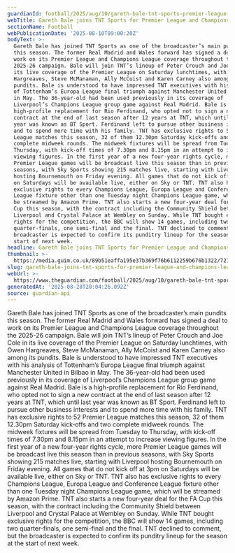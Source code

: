 ```yaml
---
guardianId: football/2025/aug/10/gareth-bale-tnt-sports-premier-league-champions-league
webTitle: Gareth Bale joins TNT Sports for Premier League and Champions League
sectionName: Football
webPublicationDate: '2025-08-10T09:00:20Z'
bodyText: >-
  Gareth Bale has joined TNT Sports as one of the broadcaster’s main pundits
  this season. The former Real Madrid and Wales forward has signed a deal to
  work on its Premier League and Champions League coverage throughout the
  2025-26 campaign. Bale will join TNT’s lineup of Peter Crouch and Joe Cole in
  its live coverage of the Premier League on Saturday lunchtimes, with Owen
  Hargreaves, Steve McManaman, Ally McCoist and Karen Carney also among its
  pundits. Bale is understood to have impressed TNT executives with his analysis
  of Tottenham’s Europa League final triumph against Manchester United in Bilbao
  in May. The 36-year-old had been used previously in its coverage of
  Liverpool’s Champions League group game against Real Madrid. Bale is a
  high-profile replacement for Rio Ferdinand, who opted not to sign a new
  contract at the end of last season after 12 years at TNT, which until last
  year was known as BT Sport. Ferdinand left to pursue other business interests
  and to spend more time with his family. TNT has exclusive rights to 52 Premier
  League matches this season, 32 of them 12.30pm Saturday kick‑offs and two
  complete midweek rounds. The midweek fixtures will be spread from Tuesday to
  Thursday, with kick‑off times of 7.30pm and 8.15pm in an attempt to increase
  viewing figures. In the first year of a new four-year rights cycle, more
  Premier League games will be broadcast live this season than in previous
  seasons, with Sky Sports showing 215 matches live, starting with Liverpool
  hosting Bournemouth on Friday evening. All games that do not kick off at 3pm
  on Saturdays will be available live, either on Sky or TNT. TNT also has
  exclusive rights to every Champions League, Europa League and Conference
  League fixture other than one Tuesday night Champions League game, which will
  be streamed by Amazon Prime. TNT also starts a new four-year deal for the FA
  Cup this season, with the contract including the Community Shield between
  Liverpool and Crystal Palace at Wembley on Sunday. While TNT bought exclusive
  rights for the competition, the BBC will show 14 games, including two
  quarter-finals, one semi-final and the final. TNT declined to comment, but the
  broadcaster is expected to confirm its punditry lineup for the season at the
  start of next week.
headline: Gareth Bale joins TNT Sports for Premier League and Champions League
thumbnail: >-
  https://media.guim.co.uk/89b51eaffa195e37b369f76b6112259b676b1322/721_180_1831_1464/500.jpg
slug: gareth-bale-joins-tnt-sports-for-premier-league-and-champions-league
webUrl: >-
  https://www.theguardian.com/football/2025/aug/10/gareth-bale-tnt-sports-premier-league-champions-league
generatedAt: '2025-08-28T20:04:26.092Z'
source: guardian-api
---
```

Gareth Bale has joined TNT Sports as one of the broadcaster’s main pundits this season. The former Real Madrid and Wales forward has signed a deal to work on its Premier League and Champions League coverage throughout the 2025-26 campaign. Bale will join TNT’s lineup of Peter Crouch and Joe Cole in its live coverage of the Premier League on Saturday lunchtimes, with Owen Hargreaves, Steve McManaman, Ally McCoist and Karen Carney also among its pundits. Bale is understood to have impressed TNT executives with his analysis of Tottenham’s Europa League final triumph against Manchester United in Bilbao in May. The 36-year-old had been used previously in its coverage of Liverpool’s Champions League group game against Real Madrid. Bale is a high-profile replacement for Rio Ferdinand, who opted not to sign a new contract at the end of last season after 12 years at TNT, which until last year was known as BT Sport. Ferdinand left to pursue other business interests and to spend more time with his family. TNT has exclusive rights to 52 Premier League matches this season, 32 of them 12.30pm Saturday kick‑offs and two complete midweek rounds. The midweek fixtures will be spread from Tuesday to Thursday, with kick‑off times of 7.30pm and 8.15pm in an attempt to increase viewing figures. In the first year of a new four-year rights cycle, more Premier League games will be broadcast live this season than in previous seasons, with Sky Sports showing 215 matches live, starting with Liverpool hosting Bournemouth on Friday evening. All games that do not kick off at 3pm on Saturdays will be available live, either on Sky or TNT. TNT also has exclusive rights to every Champions League, Europa League and Conference League fixture other than one Tuesday night Champions League game, which will be streamed by Amazon Prime. TNT also starts a new four-year deal for the FA Cup this season, with the contract including the Community Shield between Liverpool and Crystal Palace at Wembley on Sunday. While TNT bought exclusive rights for the competition, the BBC will show 14 games, including two quarter-finals, one semi-final and the final. TNT declined to comment, but the broadcaster is expected to confirm its punditry lineup for the season at the start of next week.
